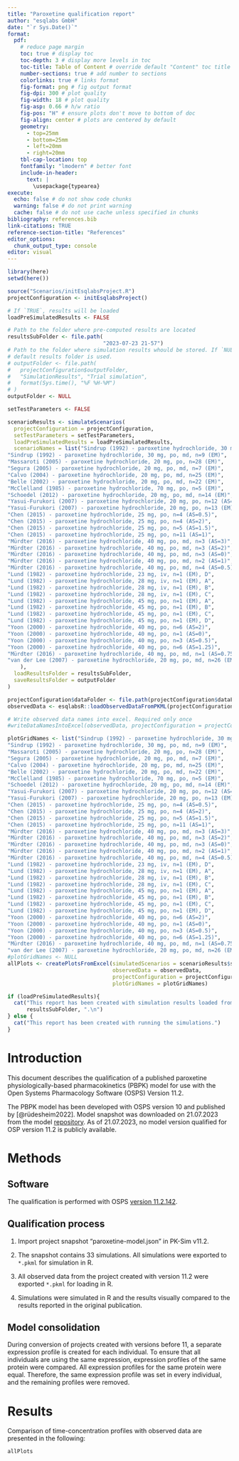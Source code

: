 ```yaml
---
title: "Paroxetine qualification report"
author: "esqlabs GmbH"
date: "`r Sys.Date()`"
format: 
  pdf: 
    # reduce page margin
    toc: true # display toc
    toc-depth: 3 # display more levels in toc
    toc-title: Table of Content # override default "Content" toc title
    number-sections: true # add number to sections
    colorlinks: true # links format
    fig-format: png # fig output format
    fig-dpi: 300 # plot quality
    fig-width: 18 # plot quality
    fig-asp: 0.66 # h/w ratio
    fig-pos: "H" # ensure plots don't move to bottom of doc
    fig-align: center # plots are centered by default
    geometry:
      - top=25mm
      - bottom=25mm
      - left=20mm
      - right=20mm
    tbl-cap-location: top
    fontfamily: "lmodern" # better font
    include-in-header: 
      text: |
        \usepackage{typearea}
execute: 
  echo: false # do not show code chunks
  warning: false # do not print warning
  cache: false # do not use cache unless specified in chunks
bibliography: references.bib
link-citations: TRUE
reference-section-title: "References"
editor_options: 
  chunk_output_type: console
editor: visual
---
```


```r
library(here)
setwd(here())

source("Scenarios/initEsqlabsProject.R")
projectConfiguration <- initEsqlabsProject()
```

```r
# If `TRUE`, results will be loaded
loadPreSimulatedResults <- FALSE

# Path to the folder where pre-computed results are located
resultsSubFolder <- file.path(
                              "2023-07-23 21-57")
# Path to the folder where simulation results whould be stored. If `NULL`,
# default results folder is used.
# outputFolder <- file.path(
#   projectConfiguration$outputFolder,
#   "SimulationResults", "Trial simulation",
#   format(Sys.time(), "%F %H-%M")
# )
outputFolder <- NULL

setTestParameters <- FALSE

scenarioResults <- simulateScenarios(
  projectConfiguration = projectConfiguration,
  setTestParameters = setTestParameters,
  loadPreSimulatedResults = loadPreSimulatedResults,
  scenarioNames = list("Sindrup (1992) - paroxetine hydrochloride, 30 mg, po, md, n=8 (PM)",
"Sindrup (1992) - paroxetine hydrochloride, 30 mg, po, md, n=9 (EM)",
"Massaroti (2005) - paroxetine hydrochloride, 20 mg, po, n=28 (EM)",
"Segura (2005) - paroxetine hydrochloride, 20 mg, po, md, n=7 (EM)",
"Calvo (2004) - paroxetine hydrochloride, 20 mg, po, md, n=25 (EM)",
"Belle (2002) - paroxetine hydrochloride, 20 mg, po, md, n=22 (EM)",
"McClelland (1985) - paroxetine hydrochloride, 70 mg, po, n=5 (EM)",
"Schoedel (2012) - paroxetine hydrochloride, 20 mg, po, md, n=14 (EM)",
"Yasui-Furukori (2007) - paroxetine hydrochloride, 20 mg, po, n=12 (AS=1.25)",
"Yasui-Furukori (2007) - paroxetine hydrochloride, 20 mg, po, n=13 (EM)",
"Chen (2015) - paroxetine hydrochloride, 25 mg, po, n=4 (AS=0.5)",
"Chen (2015) - paroxetine hydrochloride, 25 mg, po, n=4 (AS=2)",
"Chen (2015) - paroxetine hydrochloride, 25 mg, po, n=5 (AS=1.5)",
"Chen (2015) - paroxetine hydrochloride, 25 mg, po, n=11 (AS=1)",
"Mürdter (2016) - paroxetine hydrochloride, 40 mg, po, md, n=3 (AS=3)",
"Mürdter (2016) - paroxetine hydrochloride, 40 mg, po, md, n=3 (AS=2)",
"Mürdter (2016) - paroxetine hydrochloride, 40 mg, po, md, n=3 (AS=0)",
"Mürdter (2016) - paroxetine hydrochloride, 40 mg, po, md, n=2 (AS=1)",
"Mürdter (2016) - paroxetine hydrochloride, 40 mg, po, md, n=4 (AS=0.5)",
"Lund (1982) - paroxetine hydrochloride, 23 mg, iv, n=1 (EM), D",
"Lund (1982) - paroxetine hydrochloride, 28 mg, iv, n=1 (EM), A",
"Lund (1982) - paroxetine hydrochloride, 28 mg, iv, n=1 (EM), B",
"Lund (1982) - paroxetine hydrochloride, 28 mg, iv, n=1 (EM), C",
"Lund (1982) - paroxetine hydrochloride, 45 mg, po, n=1 (EM), A",
"Lund (1982) - paroxetine hydrochloride, 45 mg, po, n=1 (EM), B",
"Lund (1982) - paroxetine hydrochloride, 45 mg, po, n=1 (EM), C",
"Lund (1982) - paroxetine hydrochloride, 45 mg, po, n=1 (EM), D",
"Yoon (2000) - paroxetine hydrochloride, 40 mg, po, n=6 (AS=2)",
"Yoon (2000) - paroxetine hydrochloride, 40 mg, po, n=1 (AS=0)",
"Yoon (2000) - paroxetine hydrochloride, 40 mg, po, n=3 (AS=0.5)",
"Yoon (2000) - paroxetine hydrochloride, 40 mg, po, n=6 (AS=1.25)",
"Mürdter (2016) - paroxetine hydrochloride, 40 mg, po, md, n=1 (AS=0.75)",
"van der Lee (2007) - paroxetine hydrochloride, 20 mg, po, md, n=26 (EM)"
    ),
  loadResultsFolder = resultsSubFolder,
  saveResultsFolder = outputFolder
)
```

```r
projectConfiguration$dataFolder <- file.path(projectConfiguration$dataFolder, "Paroxetine")
observedData <- esqlabsR::loadObservedDataFromPKML(projectConfiguration)

# Write observed data names into excel. Required only once
#writeDataNamesIntoExcel(observedData, projectConfiguration = projectConfiguration)
```

```r
plotGridNames <- list("Sindrup (1992) - paroxetine hydrochloride, 30 mg, po, md, n=8 (PM)",
"Sindrup (1992) - paroxetine hydrochloride, 30 mg, po, md, n=9 (EM)",
"Massaroti (2005) - paroxetine hydrochloride, 20 mg, po, n=28 (EM)",
"Segura (2005) - paroxetine hydrochloride, 20 mg, po, md, n=7 (EM)",
"Calvo (2004) - paroxetine hydrochloride, 20 mg, po, md, n=25 (EM)",
"Belle (2002) - paroxetine hydrochloride, 20 mg, po, md, n=22 (EM)",
"McClelland (1985) - paroxetine hydrochloride, 70 mg, po, n=5 (EM)",
"Schoedel (2012) - paroxetine hydrochloride, 20 mg, po, md, n=14 (EM)",
"Yasui-Furukori (2007) - paroxetine hydrochloride, 20 mg, po, n=12 (AS=1.25)",
"Yasui-Furukori (2007) - paroxetine hydrochloride, 20 mg, po, n=13 (EM)",
"Chen (2015) - paroxetine hydrochloride, 25 mg, po, n=4 (AS=0.5)",
"Chen (2015) - paroxetine hydrochloride, 25 mg, po, n=4 (AS=2)",
"Chen (2015) - paroxetine hydrochloride, 25 mg, po, n=5 (AS=1.5)",
"Chen (2015) - paroxetine hydrochloride, 25 mg, po, n=11 (AS=1)",
"Mürdter (2016) - paroxetine hydrochloride, 40 mg, po, md, n=3 (AS=3)",
"Mürdter (2016) - paroxetine hydrochloride, 40 mg, po, md, n=3 (AS=2)",
"Mürdter (2016) - paroxetine hydrochloride, 40 mg, po, md, n=3 (AS=0)",
"Mürdter (2016) - paroxetine hydrochloride, 40 mg, po, md, n=2 (AS=1)",
"Mürdter (2016) - paroxetine hydrochloride, 40 mg, po, md, n=4 (AS=0.5)",
"Lund (1982) - paroxetine hydrochloride, 23 mg, iv, n=1 (EM), D",
"Lund (1982) - paroxetine hydrochloride, 28 mg, iv, n=1 (EM), A",
"Lund (1982) - paroxetine hydrochloride, 28 mg, iv, n=1 (EM), B",
"Lund (1982) - paroxetine hydrochloride, 28 mg, iv, n=1 (EM), C",
"Lund (1982) - paroxetine hydrochloride, 45 mg, po, n=1 (EM), A",
"Lund (1982) - paroxetine hydrochloride, 45 mg, po, n=1 (EM), B",
"Lund (1982) - paroxetine hydrochloride, 45 mg, po, n=1 (EM), C",
"Lund (1982) - paroxetine hydrochloride, 45 mg, po, n=1 (EM), D",
"Yoon (2000) - paroxetine hydrochloride, 40 mg, po, n=6 (AS=2)",
"Yoon (2000) - paroxetine hydrochloride, 40 mg, po, n=1 (AS=0)",
"Yoon (2000) - paroxetine hydrochloride, 40 mg, po, n=3 (AS=0.5)",
"Yoon (2000) - paroxetine hydrochloride, 40 mg, po, n=6 (AS=1.25)",
"Mürdter (2016) - paroxetine hydrochloride, 40 mg, po, md, n=1 (AS=0.75)",
"van der Lee (2007) - paroxetine hydrochloride, 20 mg, po, md, n=26 (EM)")
#plotGridNames <- NULL
allPlots <- createPlotsFromExcel(simulatedScenarios = scenarioResults$simulatedScenarios,
                                 observedData = observedData,
                                 projectConfiguration = projectConfiguration,
                                 plotGridNames = plotGridNames)
```

```r
if (loadPreSimulatedResults){
  cat("This report has been created with simulation results loaded from results folder ",
      resultsSubFolder, ".\n")
} else {
  cat("This report has been created with running the simulations.")
}
```

# Introduction

This document describes the qualification of a published paroxetine
physiologically-based pharmacokinetics (PBPK) model for use with the
Open Systems Pharmacology Software (OSPS) Version 11.2.

The PBPK model has been developed with OSPS version 10 and published by
[@rüdesheim2022]. Model snapshot was downloaded on 21.07.2023 from the
model
[repository](https://github.com/Clinical-Pharmacy-Saarland-University/Paroxetine-Model).
As of 21.07.2023, no model version qualified for OSP version 11.2 is
publicly available.

# Methods

## Software

The qualification is performed with OSPS [version
11.2.142](https://github.com/Open-Systems-Pharmacology/PK-Sim/releases/tag/v11.2.142).

## Qualification process

1.  Import project snapshot "paroxetine-model.json" in PK-Sim v11.2.

2.  The snapshot contains 33 simulations. All simulations were exported
    to `*.pkml` for simulation in R.

3.  All observed data from the project created with version 11.2 were
    exported `*.pkml` for loading in R.

4.  Simulations were simulated in R and the results visually compared to
    the results reported in the original publication.

## Model consolidation

During conversion of projects created with versions before 11, a
separate expression profile is created for each individual. To ensure
that all individuals are using the same expression, expression profiles
of the same protein were compared. All expression profiles for the same
protein were equal. Therefore, the same expression profile was set in
every individual, and the remaining profiles were removed.

# Results

Comparison of time-concentration profiles with observed data are
presented in the following:

```r
allPlots
```
